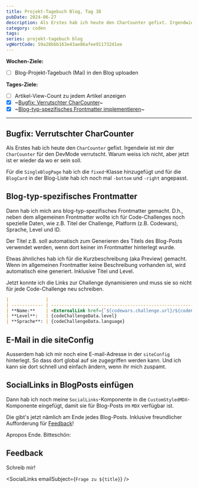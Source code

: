 ```yaml
---
title: Projekt-Tagebuch Blog, Tag 38
pubDate: 2024-06-27
description: Als Erstes hab ich heute den CharCounter gefixt. Irgendwie ist mir der CharCounter für den DevMode verrutscht. Warum weiss ich nicht, aber jetzt ist er wieder da wo er sein soll. Für die SingleBlogPage hab ich die fixed-Klasse hinzugefügt und für die BlogCard in der Blog-Liste hab ich noch mal -bottom und -right angepasst.
category: coden
tags:
series: projekt-tagebuch blog
vgWortCode: 59a28bbb163e43ae86afee911732d1ee
---
```


<DateFormatter date={pubDate} weekday />

**Wochen-Ziele:**

- [ ] Blog-Projekt-Tagebuch (Mai) in den Blog uploaden

**Tages-Ziele:**

- [ ] Artikel-View-Count zu jedem Artikel anzeigen
- [x] ~[Bugfix: Verrutschter CharCounter](#bugfix-verrutschter-charcounter)~
- [x] ~[Blog-typ-spezifisches Frontmatter implementieren](#blog-typ-spezifisches-frontmatter)~

---

## Bugfix: Verrutschter CharCounter

Als Erstes hab ich heute den `CharCounter` gefixt. Irgendwie ist mir der `CharCounter` für den DevMode verrutscht. Warum weiss ich nicht, aber jetzt ist er wieder da wo er sein soll.

Für die `SingleBlogPage` hab ich die `fixed`-Klasse hinzugefügt und für die `BlogCard` in der Blog-Liste hab ich noch mal `-bottom` und `-right` angepasst.

## Blog-typ-spezifisches Frontmatter

Dann hab ich mich ans blog-typ-spezifisches Frontmatter gemacht. D.h., neben dem allgemeinen Frontmatter wollte ich für Code-Challenges noch spezielle Daten, wie z.B. Titel der Challenge, Platform (z.B. Codewars), Sprache, Level und ID.

Der Titel z.B. soll automatisch zum Generieren des Titels des Blog-Posts verwendet werden, wenn dort keiner im Frontmatter hinterlegt wurde.

Etwas ähnliches hab ich für die Kurzbeschreibung (aka Preview) gemacht. Wenn im allgemeinen Frontmatter keine Beschreibung vorhanden ist, wird automatisch eine generiert. Inklusive Titel und Level.

Jetzt konnte ich die Links zur Challenge dynamisieren und muss sie so nicht für jede Code-Challenge neu schreiben.

```md
|              |                                                                                                                   |
| ------------ | ----------------------------------------------------------------------------------------------------------------- |
| **Name:**    | <ExternalLink href={`${codewars.challenge.url}/${codeChallengeData.id}`}>{codeChallengeData.title}</ExternalLink> |
| **Level**:   | {codeChallengeData.level}                                                                                         |
| **Sprache**: | {codeChallengeData.language}                                                                                      |
```

## E-Mail in die siteConfig

Ausserdem hab ich mir noch eine E-mail-Adresse in der `siteConfig` hinterlegt. So dass dort global auf sie zugegriffen werden kann. Und ich kann sie dort schnell und einfach ändern, wenn ihr mich zuspamt.

## SocialLinks in BlogPosts einfügen

Dann hab ich noch meine `SocialLinks`-Komponente in die `CustomStyledMDX`-Komponente eingefügt, damit sie für Blog-Posts im `MDX` verfügbar ist.

Die gibt's jetzt nämlich am Ende jedes Blog-Posts. Inklusive freundlicher Aufforderung für [Feedback](#)!

Apropos Ende. Bitteschön:

## Feedback

<Accordion>
Schreib mir!

<SocialLinks emailSubject={`Frage zu ${title}`} />

</Accordion>

